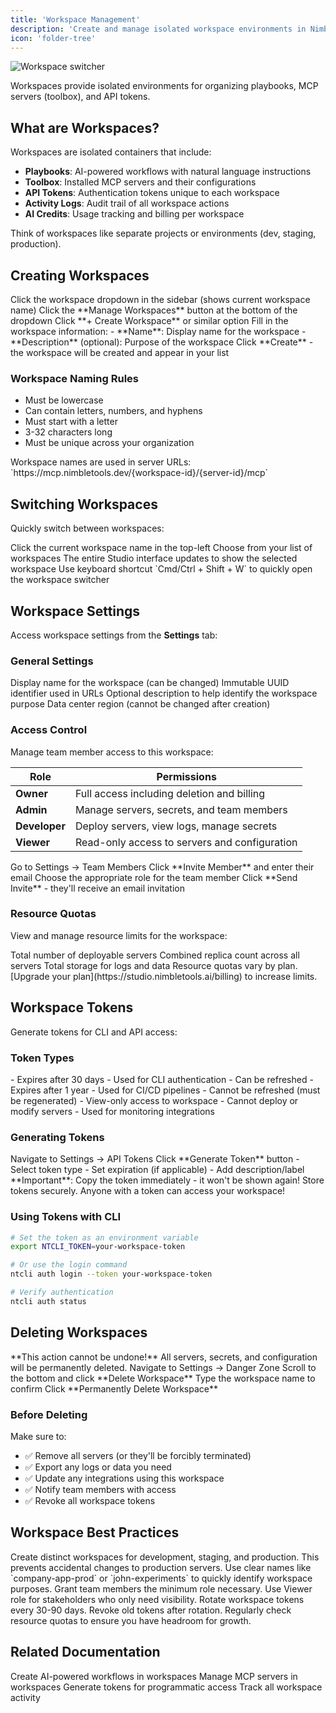 ```yaml
---
title: 'Workspace Management'
description: 'Create and manage isolated workspace environments in NimbleBrain Studio'
icon: 'folder-tree'
---
```


<img
  src="/images/studio/workspace-switcher.png"
  alt="Workspace switcher"
/>

Workspaces provide isolated environments for organizing playbooks, MCP servers (toolbox), and API tokens.

## What are Workspaces?

Workspaces are isolated containers that include:

- **Playbooks**: AI-powered workflows with natural language instructions
- **Toolbox**: Installed MCP servers and their configurations
- **API Tokens**: Authentication tokens unique to each workspace
- **Activity Logs**: Audit trail of all workspace actions
- **AI Credits**: Usage tracking and billing per workspace

<Callout type="tip">
  Think of workspaces like separate projects or environments (dev, staging, production).
</Callout>

## Creating Workspaces

<Steps>
  <Step title="Open Workspace Menu">
    Click the workspace dropdown in the sidebar (shows current workspace name)
  </Step>
  <Step title="Click Manage Workspaces">
    Click the **Manage Workspaces** button at the bottom of the dropdown
  </Step>
  <Step title="Create New Workspace">
    Click **+ Create Workspace** or similar option
  </Step>
  <Step title="Enter Details">
    Fill in the workspace information:
    - **Name**: Display name for the workspace
    - **Description** (optional): Purpose of the workspace
  </Step>
  <Step title="Create">
    Click **Create** - the workspace will be created and appear in your list
  </Step>
</Steps>

### Workspace Naming Rules

- Must be lowercase
- Can contain letters, numbers, and hyphens
- Must start with a letter
- 3-32 characters long
- Must be unique across your organization

<Callout type="info">
  Workspace names are used in server URLs: `https://mcp.nimbletools.dev/{workspace-id}/{server-id}/mcp`
</Callout>

## Switching Workspaces

Quickly switch between workspaces:

<Steps>
  <Step title="Open Workspace Dropdown">
    Click the current workspace name in the top-left
  </Step>
  <Step title="Select Workspace">
    Choose from your list of workspaces
  </Step>
  <Step title="Dashboard Updates">
    The entire Studio interface updates to show the selected workspace
  </Step>
</Steps>

<Callout type="tip">
  Use keyboard shortcut `Cmd/Ctrl + Shift + W` to quickly open the workspace switcher
</Callout>

## Workspace Settings

Access workspace settings from the **Settings** tab:

### General Settings

<ResponseField name="Workspace Name" type="string">
  Display name for the workspace (can be changed)
</ResponseField>

<ResponseField name="Workspace ID" type="string" readOnly>
  Immutable UUID identifier used in URLs
</ResponseField>

<ResponseField name="Description" type="string">
  Optional description to help identify the workspace purpose
</ResponseField>

<ResponseField name="Region" type="string">
  Data center region (cannot be changed after creation)
</ResponseField>

### Access Control

Manage team member access to this workspace:

| Role | Permissions |
|------|-------------|
| **Owner** | Full access including deletion and billing |
| **Admin** | Manage servers, secrets, and team members |
| **Developer** | Deploy servers, view logs, manage secrets |
| **Viewer** | Read-only access to servers and configuration |

<Steps>
  <Step title="Navigate to Team">
    Go to Settings → Team Members
  </Step>
  <Step title="Invite Member">
    Click **Invite Member** and enter their email
  </Step>
  <Step title="Set Role">
    Choose the appropriate role for the team member
  </Step>
  <Step title="Send Invitation">
    Click **Send Invite** - they'll receive an email invitation
  </Step>
</Steps>

### Resource Quotas

View and manage resource limits for the workspace:

<CardGroup cols={3}>
  <Card title="Max Servers" icon="server">
    Total number of deployable servers
  </Card>
  <Card title="Max Replicas" icon="clone">
    Combined replica count across all servers
  </Card>
  <Card title="Storage" icon="database">
    Total storage for logs and data
  </Card>
</CardGroup>

<Callout type="info">
  Resource quotas vary by plan. [Upgrade your plan](https://studio.nimbletools.ai/billing) to increase limits.
</Callout>

## Workspace Tokens

Generate tokens for CLI and API access:

### Token Types

<Tabs>
  <Tab title="Standard Token">
    - Expires after 30 days
    - Used for CLI authentication
    - Can be refreshed
  </Tab>
  <Tab title="Long-Lived Token">
    - Expires after 1 year
    - Used for CI/CD pipelines
    - Cannot be refreshed (must be regenerated)
  </Tab>
  <Tab title="Read-Only Token">
    - View-only access to workspace
    - Cannot deploy or modify servers
    - Used for monitoring integrations
  </Tab>
</Tabs>

### Generating Tokens

<Steps>
  <Step title="Open Token Management">
    Navigate to Settings → API Tokens
  </Step>
  <Step title="Create New Token">
    Click **Generate Token** button
  </Step>
  <Step title="Configure Token">
    - Select token type
    - Set expiration (if applicable)
    - Add description/label
  </Step>
  <Step title="Copy Token">
    **Important**: Copy the token immediately - it won't be shown again!
  </Step>
</Steps>

<Callout type="warning">
  Store tokens securely. Anyone with a token can access your workspace!
</Callout>

### Using Tokens with CLI

```bash
# Set the token as an environment variable
export NTCLI_TOKEN=your-workspace-token

# Or use the login command
ntcli auth login --token your-workspace-token

# Verify authentication
ntcli auth status
```

## Deleting Workspaces

<Callout type="danger">
  **This action cannot be undone!** All servers, secrets, and configuration will be permanently deleted.
</Callout>

<Steps>
  <Step title="Open Workspace Settings">
    Navigate to Settings → Danger Zone
  </Step>
  <Step title="Click Delete Workspace">
    Scroll to the bottom and click **Delete Workspace**
  </Step>
  <Step title="Confirm Deletion">
    Type the workspace name to confirm
  </Step>
  <Step title="Delete">
    Click **Permanently Delete Workspace**
  </Step>
</Steps>

### Before Deleting

Make sure to:

- ✅ Remove all servers (or they'll be forcibly terminated)
- ✅ Export any logs or data you need
- ✅ Update any integrations using this workspace
- ✅ Notify team members with access
- ✅ Revoke all workspace tokens

## Workspace Best Practices

<AccordionGroup>
  <Accordion title="Separate Environments">
    Create distinct workspaces for development, staging, and production. This prevents accidental changes to production servers.
  </Accordion>
  <Accordion title="Descriptive Naming">
    Use clear names like `company-app-prod` or `john-experiments` to quickly identify workspace purposes.
  </Accordion>
  <Accordion title="Least Privilege Access">
    Grant team members the minimum role necessary. Use Viewer role for stakeholders who only need visibility.
  </Accordion>
  <Accordion title="Regular Token Rotation">
    Rotate workspace tokens every 30-90 days. Revoke old tokens after rotation.
  </Accordion>
  <Accordion title="Monitor Resource Usage">
    Regularly check resource quotas to ensure you have headroom for growth.
  </Accordion>
</AccordionGroup>

## Related Documentation

<CardGroup cols={2}>
  <Card
    title="Playbooks"
    icon="play"
    href="/studio/playbooks"
  >
    Create AI-powered workflows in workspaces
  </Card>
  <Card
    title="Toolbox"
    icon="toolbox"
    href="/studio/toolbox"
  >
    Manage MCP servers in workspaces
  </Card>
  <Card
    title="API Tokens"
    icon="key"
    href="/studio/api-keys"
  >
    Generate tokens for programmatic access
  </Card>
  <Card
    title="Activity Logs"
    icon="list"
    href="/studio/activity-logs"
  >
    Track all workspace activity
  </Card>
</CardGroup>
